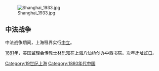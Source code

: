 {{上海历史年代}}
{{YearTopicTOC|1885|上海}}
{{上海历史}}
[[File:Shanghai_1933.jpg|thumb]]

== 中法战争 ==

中法战争期间，上海租界实行[[中立|中立]]。

[[1881年|1881年]]，美国[[监理会|监理会]]传教士[[林乐知|林乐知]]在上海八仙桥创办中西书院。次年迁址[[虹口|虹口]]。

[[Category:19世纪上海|Category:19世纪上海]]
[[Category:1880年代中国|Category:1880年代中国]]